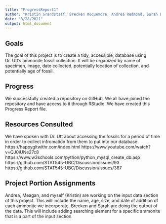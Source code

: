 ```yaml
---
title: "ProgressReport1"
author: "Kristin Grandstaff, Brecken Roquemore, Andrea Redmond, Sarah Powell"
date: "3/28/2021"
output: html_document
---
```



## Goals 

The goal of this project is to create a tidy, accessible, database using Dr. Utt's ammonite fossil collection. It will be organized by name of specimen, image, date collected, potentially location of collection, and potentially age of fossil.  

## Progress

We successfully created a repository on GitHub. We all have joined the repository and have access to it through RStudio. We have created this Progress Report file.

## Resources Consulted

We have spoken with Dr. Utt about accessing the fossils for a period of time in order to collect infromation from them to put into our database.
https://happygitwithr.com/index.html 
https://www.youtube.com/watch?v=QJ0iUNe27c8 
https://www.w3schools.com/python/python_mysql_create_db.asp
https://github.com/STAT545-UBC/Discussion/issues/93
https://github.com/STAT545-UBC/Discussion/issues/387 

## Project Portion Assignments
Andrea, Meagan, and myself (Kristin) are working on the input data section of this project. This will include the name, age, size, and date of addition of each ammonite we incorporate. Brecken and Sarah are doing the output of the data. This will include adding searching element for a specific ammonite that is a part of the input section.


